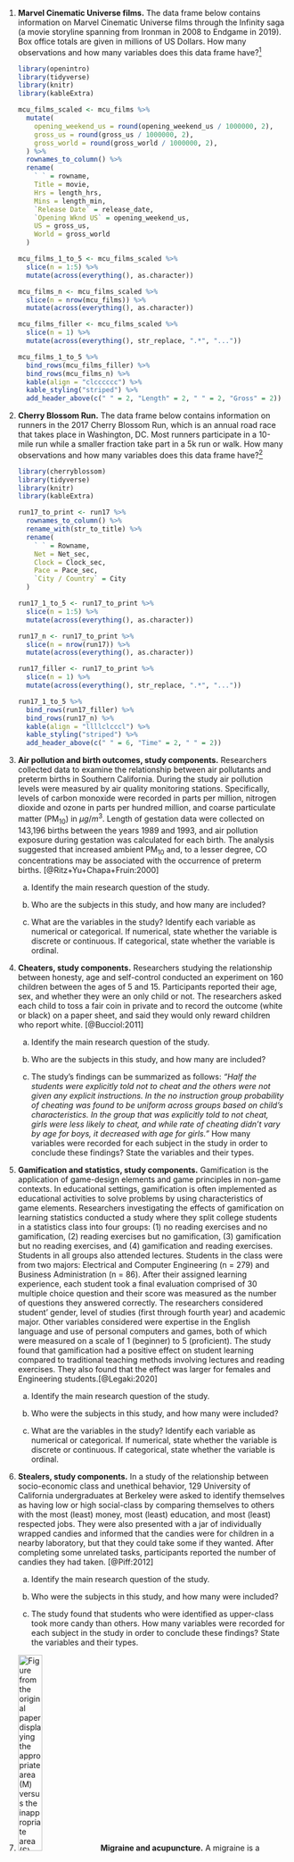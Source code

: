1.  **Marvel Cinematic Universe films.**
The data frame below contains information on Marvel Cinematic Universe films through the Infinity saga (a movie storyline spanning from Ironman in 2008 to Endgame in 2019). 
Box office totals are given in millions of US Dollars.
How many observations and how many variables does this data frame have?^[The data used in this exercise can be found in the **openintro** package: [`mcu_films`](http://openintrostat.github.io/openintro/reference/mcu_films.html).]

    ```r
    library(openintro)
    library(tidyverse)
    library(knitr)
    library(kableExtra)
    
    mcu_films_scaled <- mcu_films %>%
      mutate(
        opening_weekend_us = round(opening_weekend_us / 1000000, 2),
        gross_us = round(gross_us / 1000000, 2),
        gross_world = round(gross_world / 1000000, 2),
      ) %>%
      rownames_to_column() %>%
      rename(
        ` ` = rowname,
        Title = movie,
        Hrs = length_hrs,
        Mins = length_min,
        `Release Date` = release_date,
        `Opening Wknd US` = opening_weekend_us,
        US = gross_us,
        World = gross_world
      )
    
    mcu_films_1_to_5 <- mcu_films_scaled %>%
      slice(n = 1:5) %>%
      mutate(across(everything(), as.character))
    
    mcu_films_n <- mcu_films_scaled %>%
      slice(n = nrow(mcu_films)) %>%
      mutate(across(everything(), as.character))
    
    mcu_films_filler <- mcu_films_scaled %>%
      slice(n = 1) %>%
      mutate(across(everything(), str_replace, ".*", "..."))
    
    mcu_films_1_to_5 %>%
      bind_rows(mcu_films_filler) %>%
      bind_rows(mcu_films_n) %>%
      kable(align = "clcccccc") %>%
      kable_styling("striped") %>%
      add_header_above(c(" " = 2, "Length" = 2, " " = 2, "Gross" = 2))
    ```

1.  **Cherry Blossom Run.**
The data frame below contains information on runners in the 2017 Cherry Blossom Run, which is an annual road race that takes place in Washington, DC.
Most runners participate in a 10-mile run while a smaller fraction take part in a 5k run or walk.
How many observations and how many variables does this data frame have?^[The data used in this exercise can be found in the **openintro** package: [`run17`](http://openintrostat.github.io/openintro/reference/run17.html).]

    ```r
    library(cherryblossom)
    library(tidyverse)
    library(knitr)
    library(kableExtra)
    
    run17_to_print <- run17 %>%
      rownames_to_column() %>%
      rename_with(str_to_title) %>%
      rename(
        ` ` = Rowname,
        Net = Net_sec,
        Clock = Clock_sec,
        Pace = Pace_sec,
        `City / Country` = City
      )
    
    run17_1_to_5 <- run17_to_print %>%
      slice(n = 1:5) %>%
      mutate(across(everything(), as.character))
    
    run17_n <- run17_to_print %>%
      slice(n = nrow(run17)) %>%
      mutate(across(everything(), as.character))
    
    run17_filler <- run17_to_print %>%
      slice(n = 1) %>%
      mutate(across(everything(), str_replace, ".*", "..."))
    
    run17_1_to_5 %>%
      bind_rows(run17_filler) %>%
      bind_rows(run17_n) %>%
      kable(align = "llllclcccl") %>%
      kable_styling("striped") %>%
      add_header_above(c(" " = 6, "Time" = 2, " " = 2))
    ```

1.  **Air pollution and birth outcomes, study components.** 
Researchers collected data to examine the relationship between air pollutants and preterm births in Southern California.
During the study air pollution levels were measured by air quality monitoring stations.
Specifically, levels of carbon monoxide were recorded in parts per million, nitrogen dioxide and ozone in parts per hundred million, and coarse particulate matter (PM$_{10}$) in $\mu g/m^3$.
Length of gestation data were collected on 143,196 births between the years 1989 and 1993, and air pollution exposure during gestation was calculated for each birth.
The analysis suggested that increased ambient PM$_{10}$ and, to a lesser degree, CO concentrations may be associated with the occurrence of preterm births. [@Ritz+Yu+Chapa+Fruin:2000]

    a.  Identify the main research question of the study.

    b.  Who are the subjects in this study, and how many are included?

    c.  What are the variables in the study? Identify each variable as numerical or categorical. If numerical, state whether the variable is discrete or continuous. If categorical, state whether the variable is ordinal.

1.  **Cheaters, study components.** 
Researchers studying the relationship between honesty, age and self-control conducted an experiment on 160 children between the ages of 5 and 15. Participants reported their age, sex, and whether they were an only child or not. The researchers asked each child to toss a fair coin in private and to record the outcome (white or black) on a paper sheet, and said they would only reward children who report white. [@Bucciol:2011]

    a.  Identify the main research question of the study.

    b.  Who are the subjects in this study, and how many are included?

    c.  The study's findings can be summarized as follows: *"Half the students were explicitly told not to cheat and the others were not given any explicit instructions. In the no instruction group probability of cheating was found to be uniform across groups based on child's characteristics. In the group that was explicitly told to not cheat, girls were less likely to cheat, and while rate of cheating didn't vary by age for boys, it decreased with age for girls."* How many variables were recorded for each subject in the study in order to conclude these findings? State the variables and their types.

1.  **Gamification and statistics, study components.** 
Gamification is the application of game-design elements and game principles in non-game contexts. 
In educational settings, gamification is often implemented as educational activities to solve problems by using characteristics of game elements.
Researchers investigating the effects of gamification on learning statistics conducted a study where they split college students in a statistics class into four groups: (1) no reading exercises and no gamification, (2) reading exercises but no gamification, (3) gamification but no reading exercises, and (4) gamification and reading exercises.
Students in all groups also attended lectures. 
Students in the class were from two majors: Electrical and Computer Engineering (n = 279) and Business Administration (n = 86). 
After their assigned learning experience, each student took a final evaluation comprised of 30 multiple choice question and their score was measured as the number of questions they answered correctly.
The researchers considered student' gender, level of studies (first through fourth year) and academic major. 
Other variables considered were expertise in the English language and use of personal computers and games, both of which were measured on a scale of 1 (beginner) to 5 (proficient). 
The study found that gamification had a positive effect on student learning compared to traditional teaching methods involving lectures and reading exercises.
They also found that the effect was larger for females and Engineering students.[@Legaki:2020]

    a.  Identify the main research question of the study.

    b.  Who were the subjects in this study, and how many were included?

    c.  What are the variables in the study? Identify each variable as numerical or categorical. If numerical, state whether the variable is discrete or continuous. If categorical, state whether the variable is ordinal.

1.  **Stealers, study components.** 
In a study of the relationship between socio-economic class and unethical behavior, 129 University of California undergraduates at Berkeley were asked to identify themselves as having low or high social-class by comparing themselves to others with the most (least) money, most (least) education, and most (least) respected jobs.
They were also presented with a jar of individually wrapped candies and informed that the candies were for children in a nearby laboratory, but that they could take some if they wanted.
After completing some unrelated tasks, participants reported the number of candies they had taken. [@Piff:2012]

    a.  Identify the main research question of the study.

    b.  Who were the subjects in this study, and how many were included?

    c.  The study found that students who were identified as upper-class took more candy than others. How many variables were recorded for each subject in the study in order to conclude these findings? State the variables and their types.

1.  <img src="exercises/images/earacupuncture.png" alt="Figure from the original paper displaying the appropriate area (M) versus the inappropriate area (S) used in the treatment of migraine attacks." class="cover" width="30%"/> **Migraine and acupuncture.** A migraine is a particularly painful type of headache, which patients sometimes wish to treat with acupuncture. 
To determine whether acupuncture relieves migraine pain, researchers conducted a randomized controlled study where 89 individuals who identified as female diagnosed with migraine headaches were randomly assigned to one of two groups: treatment or control. 
43 patients in the treatment group received acupuncture that is specifically designed to treat migraines. 46 patients in the control group received placebo acupuncture (needle insertion at non-acupoint locations). 
24 hours after patients received acupuncture, they were asked if they were pain free. Results are summarized in the contingency table below. 
Also provided is a figure from the original paper displaying the appropriate area (M) versus the inappropriate area (S) used in the treatment of migraine attacks.^[The data used in this exercise can be found in the **openintro** package: [`migraine`](http://openintrostat.github.io/openintro/reference/migraine.html).]

    ```r
    library(openintro)
    library(tidyverse)
    library(tools)
    library(knitr)
    library(kableExtra)

    migraine %>%
      mutate(
        group = toTitleCase(as.character(group)),
        pain_free = toTitleCase(as.character(pain_free))
      ) %>%
      count(group, pain_free) %>%
      pivot_wider(names_from = pain_free, values_from = n) %>%
      rename(Group = group) %>%
      kable() %>%
      kable_styling(full_width = FALSE)
    ```

    a.  What percent of patients in the treatment group were pain free 24 hours after receiving acupuncture?

    b.  What percent were pain free in the control group?

    c.  In which group did a higher percent of patients become pain free 24 hours after receiving acupuncture?

    d.  Your findings so far might suggest that acupuncture is an effective treatment for migraines for all people who suffer from migraines.
        However this is not the only possible conclusion that can be drawn based on your findings so far.
        What is one other possible explanation for the observed difference between the percentages of patients that are pain free 24 hours after receiving acupuncture in the two groups?
        
    e.  What are the explanatory and response variables in this study?

1.  **Sinusitis and antibiotics.** 
Researchers studying the effect of antibiotic treatment for acute sinusitis compared to symptomatic treatments randomly assigned 166 adults diagnosed with acute sinusitis to one of two groups: treatment or control. 
Study participants received either a 10-day course of amoxicillin (an antibiotic) or a placebo similar in appearance and taste. 
The placebo consisted of symptomatic treatments such as acetaminophen, nasal decongestants, etc. 
At the end of the 10-day period, patients were asked if they experienced improvement in symptoms. 
The distribution of responses is summarized below.^[The data used in this exercise can be found in the **openintro** package: [`sinusitis`](http://openintrostat.github.io/openintro/reference/sinusitis.html).]

    ```r
    library(openintro)
    library(tidyverse)
    library(tools)
    library(knitr)
    library(kableExtra)
    
    sinusitis %>%
      mutate(
        group = toTitleCase(as.character(group)),
        self_reported_improvement = toTitleCase(as.character(self_reported_improvement))
      ) %>%
      count(group, self_reported_improvement) %>%
      pivot_wider(names_from = self_reported_improvement, values_from = n) %>%
      rename(Group = group) %>%
      kable() %>%
      kable_styling(full_width = FALSE)
    ```

    a.  What percent of patients in the treatment group experienced improvement in symptoms?

    b.  What percent experienced improvement in symptoms in the control group?

    c.  In which group did a higher percentage of patients experience improvement in symptoms?

    d.  Your findings so far might suggest a real difference in the effectiveness of antibiotic and placebo treatments for improving symptoms of sinusitis. However this is not the only possible conclusion that can be drawn based on your findings so far. What is one other possible explanation for the observed difference between the percentages patients who experienced improvement in symptoms?
    
    e.  What are the explanatory and response variables in this study?

1.  **Daycare fines, study components.** 
Researchers tested the deterrence hypothesis which predicts that the introduction of a penalty will reduce the occurrence of the behavior subject to the fine, with the condition that the fine leaves everything else unchanged by instituting a fine for late pickup at daycare centers. 
For this study, they worked with 10 volunteer daycare centers that did not originally impose a fine to parents for picking up their kids late. 
They randomly selected 6 of these daycare centers and instituted a monetary fine (of a considerable amount) for picking up children late and then removed it. 
In the remaining 4 daycare centers no fine was introduced. 
The study period was divided into four: before the fine (weeks 1–4), the first 4 weeks with the fine (weeks 5-8), the last 8 weeks with fine (weeks 9–16), and the after fine period (weeks 17-20).
Throughout the study, the number of kids who were picked up late was recorded each week for each daycare. 
The study found that the number of late-coming parents increased significantly when the fine was introduced, and no reduction occurred after the fine was removed.^[The data used in this exercise can be found in the **openintro** package: [`daycare_fines`](http://openintrostat.github.io/openintro/reference/daycare_fines.html).] [@Gneezy:2000]

    ```r
    library(openintro)
    library(tidyverse)
    library(knitr)
    library(kableExtra)
    
    daycare_fines_1_to_5 <- daycare_fines %>%
      rename(study_period = study_period_4) %>%
      select(center, week, group, late_pickups, study_period) %>%
      slice(n = 1:5) %>%
      mutate(across(everything(), as.character))
    
    daycare_fines_200 <- daycare_fines %>%
      rename(study_period = study_period_4) %>%
      select(center, week, group, late_pickups, study_period) %>%
      slice(n = 200) %>%
      mutate(across(everything(), as.character))
    
    daycare_fines_filler <- daycare_fines %>%
      rename(study_period = study_period_4) %>%
      select(center, week, group, late_pickups, study_period) %>%
      slice(n = 1) %>%
      mutate(across(everything(), str_replace, ".*", "..."))
    
    daycare_fines_1_to_5 %>%
      bind_rows(daycare_fines_filler) %>%
      bind_rows(daycare_fines_200) %>%
      kable(align = "cclcl") %>%
      kable_styling("striped") %>%
      kable_styling(full_width = FALSE)
    ```

    a.  Is this an observational study or an experiment? Explain your reasoning.

    b.  What are the cases in this study and how many are included?

    c.  What is the response variable in the study and what type of variable is it?

    d.  What are the explanatory variables in the study and what types of variables are they?

1.  **Efficacy of COVID-19 vaccine on adolescents, study components.** 
Results of a Phase 3 trial announced in March 2021 show that the Pfizer-BioNTech COVID-19 vaccine demonstrated 100% efficacy and robust antibody responses on 12 to 15 years old adolescents with or without prior evidence of SARS-CoV-2 infection. In this trial 2,260 adolescents were randomly assigned to two groups: one group got the vaccine (n = 1,131) and the other got a placebo (n = 1,129). While 18 cases of COVID-19 were observed in the placebo group, none were observed in the vaccine group.^[The data used in this exercise can be found in the **openintro** package: [`biontech_adolescents`](http://openintrostat.github.io/openintro/reference/biontech_adolescents.html).] [@Pfizer:2021]

    a.  Is this an observational study or an experiment? Explain your reasoning.

    b.  What are the cases in this study and how many are included?

    c.  What is the response variable in the study and what type of variable is it?

    d.  What are the explanatory variables in the study and what types of variables are they?

1.  <img src="exercises/images/culmen_depth.png" alt="Bill length and depth marked on an illustration of a penguin head." class="cover" width="40%"/> **Palmer penguins.** Data were collected on 344 penguins living on three islands (Torgersen, Biscoe, and Dream) in the Palmer Archipelago, Antarctica. 
In addition to which island each penguin lives on, the data contains information on the species of the penguin (*Adelie*, *Chinstrap*, or *Gentoo*), its bill length, bill depth, and flipper length (measured in millimeters), its body mass (measured in grams), and the sex of the penguin (female or male).^[The data used in this exercise can be found in the **palmerpenguins** package: [`penguins`](https://allisonhorst.github.io/palmerpenguins/reference/penguins.html).] Bill length and depth are measured as shown in the image.^[Artwork by [Allison Horst](https://twitter.com/allison_horst).]

    a.  How many cases were included in the data?
    b.  How many numerical variables are included in the data? Indicate what they are, and if they are continuous or discrete.
    c.  How many categorical variables are included in the data, and what are they? List the corresponding levels (categories) for each.

1.  **Smoking habits of UK residents.** 
A survey was conducted to study the smoking habits of 1,691 UK residents. Below is a data frame displaying a portion of the data collected in this survey. 
A blank cell indicates that ^[The data used in this exercise can be found in the **openintro** package: [`smoking`](http://openintrostat.github.io/openintro/reference/smoking.html).] 

    ```r
    library(openintro)
    library(tidyverse)
    library(knitr)
    library(kableExtra)
    
    set.seed(456)
    smoking_to_print <- smoking %>%
      rename(sex = gender) %>%
      select(sex, age, marital_status, gross_income, smoke, amt_weekends, amt_weekdays) %>%
      slice_sample(n = nrow(smoking)) %>%
      rownames_to_column() %>%
      rename(
        weekend = amt_weekends,
        weekday = amt_weekdays,
        ` ` = rowname
        )
    
    smoking_1_to_5 <- smoking_to_print %>%
      slice(n = 1:5) %>%
      mutate(across(everything(), as.character))
    
    smoking_n <- smoking_to_print %>%
      slice(n = nrow(smoking)) %>%
      mutate(across(everything(), as.character))
    
    smoking_filler <- smoking_to_print %>%
      slice(n = 1) %>%
      mutate(across(everything(), str_replace, ".*", "..."))
    
    smoking_1_to_5 %>%
      bind_rows(smoking_filler) %>%
      bind_rows(smoking_n) %>%
      kable(align = "llllclcccl") %>%
      kable_styling("striped") %>%
      add_header_above(c(" " = 6, "amount" = 2))
    ```

    a.  What does each row of the data frame represent?

    b.  How many participants were included in the survey?

    c.  Indicate whether each variable in the study is numerical or categorical. If numerical, identify as continuous or discrete. If categorical, indicate if the variable is ordinal.

1.  **US Airports.** 
The visualization below shows the geographical distribution of airports in the contiguous United States and Washington, DC. 
This visualization was constructed based on a dataset where each observation is an airport.^[The data used in this exercise can be found in the **airports** package: [`usairports`](http://openintrostat.github.io/airports/reference/usairports.html).]

    ```r
    library(tidyverse)
    library(openintro)
    library(nycflights13)
    library(janitor)
    library(measurements)
    
    # clean airport data -------------------------------------------------------
    usairports <- usairports %>%
      filter(
        !str_detect(arp_latitude, "S"),
        !str_detect(state, "AK|HI|PR|MQ|GU|CQ|VI")
        ) %>%
      mutate(
        lat_dms = str_replace(arp_latitude, "N", "") %>%
          str_replace_all("-", " "),
        lon_dms = str_replace(arp_longitude, "W", "") %>%
          str_replace_all("-", " "),
        lat_dd = conv_unit(lat_dms, from = "deg_min_sec", to = "dec_deg") %>% as.numeric(),
        lon_dd = -1 * (conv_unit(lon_dms, from = "deg_min_sec", to = "dec_deg") %>% as.numeric())
      ) %>%
      filter(ownership %in% c("PR", "PU")) %>%   # only want public and private owned
      mutate(
        ownership = case_when(
          ownership == "PR" ~ "Privately owned",
          ownership == "PU" ~ "Publicly owned"
        ),
        use = case_when(
          use == "PR" ~ "Private use",
          use == "PU" ~ "Public use"
        ),
        region = case_when(
          region == "AAL" ~ "Alaska",
          region == "ACE" ~ "Central",
          region == "AEA" ~ "Eastern",
          region == "AGL" ~ "Great Lakes",
          region == "ANE" ~ "New England",
          region == "ANM" ~ "Northwest Mountain",
          region == "ASO" ~ "Southern",
          region == "ASW" ~ "Southwest",
          region == "AWP" ~ "Western-Pacific"
        )
      )
      
    # plot ---------------------------------------------------------------------
    states_map <- map_data("state")
    
    ggplot(states_map, aes(long, lat, group = group)) +
      geom_polygon(fill = "white", color = "gray") +
      geom_point(data = usairports, 
                 aes(x = lon_dd, y = lat_dd, group = state, color = region),
                 alpha = 0.3, size = 0.5) +
      facet_grid(ownership ~ use) +
      labs(x = "", y = "", color = "Region") +
      scale_color_openintro() +
      theme(
          legend.position = "bottom", 
          legend.direction = "horizontal",
          ) +
      guides(color = guide_legend(override.aes = list(size = 3, alpha = 1)))
    ```

    a.  List the variables you believe were necessary to create this visualization.

    b.  Indicate whether each variable in the study is numerical or categorical. If numerical, identify as continuous or discrete. If categorical, indicate if the variable is ordinal.

1.  **UN Votes.** 
The visualization below shows voting patterns the United States, Canada, and Mexico in the United Nations General Assembly on a variety of issues. 
Specifically, for a given year between 1946 and 2019, it displays the percentage of roll calls in which the country voted yes for each issue. 
This visualization was constructed based on a dataset where each observation is a country/year pair.^[The data used in this exercise can be found in the [**unvotes**](https://cran.r-project.org/web/packages/unvotes/index.html) package.]

    ```r
    # load packages ------------------------------------------------------------
    library(tidyverse)
    library(openintro)
    library(unvotes)
    library(lubridate)
    library(scales)

    # plot unvotes by issues ---------------------------------------------------
    un_votes %>%
      filter(country %in% c("United States", "Mexico", "Canada")) %>%
      inner_join(un_roll_calls, by = "rcid") %>%
      inner_join(un_roll_call_issues, by = "rcid") %>%
      mutate(vote = fct_relevel(vote, "yes", "no", "abstain")) %>%
      group_by(country, year = year(date), issue) %>%
      summarize(
        votes = n(),
        percent_yes = mean(vote == "yes"), 
        .groups = "drop_last"
      ) %>%
      filter(votes > 5) %>%  # only use records with more than 5 votes
      ggplot(mapping = aes(x = year, y = percent_yes, color = country)) +
        geom_point(alpha = 0.5) +
        geom_smooth(method = "loess", se = FALSE) +
        facet_wrap(~ issue, labeller = label_wrap_gen(width = 20)) +
        labs(
          y = "% Yes",
          x = "Year",
          color = "Country"
        ) +
        scale_color_openintro("three") +
        scale_y_continuous(breaks = c(0, 0.5, 1), labels = label_percent(scale = 100)) +
      theme(
        legend.position = "bottom",
        legend.direction = "horizontal"
      )
    ```

    a.  List the variables used in creating this visualization.

    b.  Indicate whether each variable in the study is numerical or categorical. If numerical, identify as continuous or discrete. If categorical, indicate if the variable is ordinal.

1.  **UK baby names.** 
The visualization below shows the number of baby girls born in the United Kingdom (comprised of England & Wales, Northern Ireland, and Scotland) who were given the name "Fiona" over the years.^[The data used in this exercise can be found in the **ukbabynames** package: [`ukbabynames`](https://mine-cetinkaya-rundel.github.io/ukbabynames/reference/ukbabynames.html).]

    ```r
    library(tidyverse)
    library(openintro)
    library(ukbabynames)
    
    ukbabynames %>%
      filter(name == "Fiona", sex == "F", year >= 2000) %>%
      ggplot(aes(x = year, y = n, group = nation, color = nation, linetype = nation)) +
      geom_line() +
      geom_point() +
      scale_color_openintro("three") +
      labs(
        title = "Number of baby girls named Fiona",
        x = "Year",
        y = "Number of babies",
        color = "Nation", linetype = "Nation"
      ) +
      theme(
        legend.position = c(0.8, 0.7),
        legend.background = element_rect(color = "white")
      )
    ```

    a.  List the variables you believe were necessary to create this visualization.

    b.  Indicate whether each variable in the study is numerical or categorical. If numerical, identify as continuous or discrete. If categorical, indicate if the variable is ordinal.

1.  **Shows on Netflix.** 
The visualization below shows the distribution of ratings of TV shows on Netflix (a streaming entertainment service) based on the decade they were released in and the country they were produced in. In the dataset, each observation is a TV show.^[The data used in this exercise can be found in the **tidytuesdayR** package: [`netflix_titles`](https://github.com/rfordatascience/tidytuesday/blob/master/data/2021/2021-04-20/readme.md).]

    ```r
    library(tidyverse)
    library(openintro)

    # data from https://raw.githubusercontent.com/rfordatascience/tidytuesday/master/data/2021/2021-04-20/netflix_titles.csv
    netflix_titles <- read_csv("data/netflix_titles.csv")
    
    netflix_to_plot <- netflix_titles %>%
      filter(
        release_year >= 1980,
        type == "TV Show",
        !is.na(rating),
        !(rating %in% c("R", "NR")),
        !is.na(country)
      ) %>%
      mutate(
        production_country = if_else(str_detect(country, "United States"), "United States", "Other"),
        production_country = fct_relevel(production_country, "United States", "Other"),
        release_decade = factor(floor(release_year / 10) * 10),
        rating = if_else(rating == "TV-Y7-FV", "TV-Y7", rating),
        rating = fct_relevel(rating, "TV-Y", "TV-Y7", "TV-G", "TV-PG", "TV-14", "TV-MA"),
        rating = fct_recode(rating,
          `All children (TV-Y)` = "TV-Y",
          `Older children (TV-Y7)` = "TV-Y7",
          `General audience (TV-G)` = "TV-G",
          `Parental guidance (TV-PG)` = "TV-PG",
          `Parents cautioned (TV-14)` = "TV-14",
          `Mature audience (TV-MA)` = "TV-MA"
        )
      ) %>%
      rename(`Production country` = production_country)
    
    ggplot(netflix_to_plot, aes(x = release_decade, fill = rating)) +
      geom_bar(position = "fill", size = 1) +
      scale_fill_manual(
        values = c(
          IMSCOL["green", "full"], IMSCOL["blue", "full"], IMSCOL["yellow", "f3"],
          IMSCOL["yellow", "full"], IMSCOL["pink", "full"], IMSCOL["red", "full"]
        )
      ) +
      labs(
        title = "TV Shows on Netflix",
        x = "Release decade", y = "Proportion", fill = "Rating"
      ) +
      facet_wrap(
        ~`Production country`, ncol = 1, 
        labeller = labeller(`Production country` = label_both)
      ) +
      theme(legend.position = "bottom")
    ```

    a.  List the variables you believe were necessary to create this visualization.

    b.  Indicate whether each variable in the study is numerical or categorical. If numerical, identify as continuous or discrete. If categorical, indicate if the variable is ordinal.

1.  **Stanford Open Policing.** 
The Stanford Open Policing project gathers, analyzes, and releases records from traffic stops by law enforcement agencies across the United States. Their goal is to help researchers, journalists, and policy makers investigate and improve interactions between police and the public. The following is an excerpt from a summary table created based off of the data collected as part of this project. [@pierson2017large]

    ```r
    library(openintro)
    library(tidyverse)
    library(knitr)
    library(kableExtra)
    
    # data from https://raw.githubusercontent.com/5harad/openpolicing/master/results/data_for_figures/combined_data.csv
    sop <- read_csv("data/stanford-open-policing-combined-data.csv")
      
    sop_to_print <- sop %>%
      select(location, state, driver_race, stops_per_year, search_rate, arrest_rate) %>%
      filter(
        location %in% c("APACHE COUNTY", "COCHISE COUNTY", "WOOD COUNTY"),
        state %in% c("AZ", "WI")
        ) %>%
      mutate(location = str_to_title(location)) %>%
      relocate(arrest_rate, .after = driver_race) %>%
      rename_with(str_to_title) %>%
      rename(
        `County`       = Location,
        `Race / Ethnicity`   = Driver_race,
        `Arrest rate`  = Arrest_rate,
        `Stops / year` = Stops_per_year,
        `Search rate`  = Search_rate,
        ) %>%
      mutate(across(everything(), as.character))
    
    sop_top    <- sop_to_print %>% filter(State == "AZ")
    sop_filler <- sop_to_print %>% slice(n = 1) %>% 
      mutate(across(everything(), str_replace, ".*", "..."))
    sop_bottom <- sop_to_print %>% filter(State == "WI")

    sop_top %>%
      bind_rows(sop_filler) %>%
      bind_rows(sop_bottom) %>%
      kable(align = "lllccc") %>%
      kable_styling("striped") %>%
      add_header_above(c(" " = 2, "Driver" = 2, "Car" = 2))
    ```

    a.  What variables were collected on each individual traffic stop in order to create to the summary table above?

    b.  State whether each variable is numerical or categorical. If numerical, state whether it is continuous or discrete. If categorical, state whether it is ordinal or not.

    c.  Suppose we wanted to evaluate whether vehicle search rates are different for drivers of different races. In this analysis, which variable would be the response variable and which variable would be the explanatory variable?

1.  **Space launches.** 
The following summary table shows the number of space launches in the US by the type of launching agency and the outcome of the launch (success or failure).^[The data used in this exercise comes from the [JSR Launch Vehicle Database, 2019 Feb 10 Edition](https://www.openintro.org/go?id=textbook-space-launches-data&referrer=ims0_html).]

    ```r
    library(knitr)
    library(kableExtra)
    library(tidyverse)
    
    launches_1957_1999 <- tribble(
      ~agency,   ~Failure, ~Success,
      "Privste", 13,       295,
      "State",   281,      3751,
      "Startup", 0,        0
    ) %>%
      pivot_longer(cols = -agency, names_to = "outcome", values_to = "n") %>%
      mutate(year = "1957-1999") %>%
      uncount(n)
    
    launches_2000_2018 <- tribble(
      ~agency,   ~Failure, ~Success,
      "Privste", 10,       562,
      "State",   33,       711,
      "Startup", 5,        65
    ) %>%
      pivot_longer(cols = -agency, names_to = "outcome", values_to = "n") %>%
      mutate(year = "2000-2018") %>%
      uncount(n)
    
    launches_1957_1999 %>%
      bind_rows(launches_2000_2018) %>%
      count(year, agency, outcome) %>%
      pivot_wider(names_from = outcome, values_from = n) %>%
      pivot_wider(names_from = year, values_from = c("Failure", "Success"), values_fill = 0) %>%
      select(agency, `Failure_1957-1999`, `Success_1957-1999`, `Failure_2000-2018`, `Success_2000-2018`) %>%
      kable(col.names = c("", "Failure", "Success", "Failure", "Success")) %>%
      kable_styling("striped") %>%
      add_header_above(c(" " = 1, "1957 - 1999" = 2, "2000-2018" = 2))
    ```

    a.  What variables were collected on each launch in order to create to the summary table above?

    b.  State whether each variable is numerical or categorical. If numerical, state whether it is continuous or discrete. If categorical, state whether it is ordinal or not.

    c.  Suppose we wanted to study how the success rate of launches vary between launching agencies and over time. In this analysis, which variable would be the response variable and which variable would be the explanatory variable?

1.  **Pet names.** 
The city of Seattle, WA has an open data portal that includes pets registered in the city. For each registered pet, we have information on the pet's name and species. 
The following visualization plots the proportion of dogs with a given name versus the proportion of cats with the same name. The 20 most common cat and dog names are displayed. 
The diagonal line on the plot is the $x = y$ line; if a name appeared on this line, the name's popularity would be exactly the same for dogs and cats.^[The data used in this exercise can be found in the **openintro** package: [`seattlepets`](http://openintrostat.github.io/openintro/reference/seattlepets.html).]

    ```r
    library(openintro)
    library(tidyverse)
    library(ggimage)
    library(ggrepel)
    
    # data prep ----------------------------------------------------------------
    name_props <- seattlepets %>% 
      filter(
        !is.na(animal_name),
        species %in% c("Dog", "Cat")
        ) %>%
      group_by(species) %>% 
      count(animal_name, sort = TRUE) %>%
      mutate(prop = n / sum(n))
    
    cat_name_props <- name_props %>%
      filter(species == "Cat") %>%
      rename(cat_prop = prop) %>%
      slice(1:30)
    
    dog_name_props <- name_props %>%
      filter(species == "Dog") %>%
      rename(dog_prop = prop) %>%
      slice(1:30)
    
    comb_name_props <- inner_join(cat_name_props, dog_name_props, 
                                  by = "animal_name") %>%
      ungroup() %>%
      select(animal_name, cat_prop, dog_prop)
    
    # create viz ---------------------------------------------------------------
    ggplot(comb_name_props, aes(x = cat_prop, y = dog_prop)) +
      geom_abline(intercept = 0,
                  alpha = 0.8, 
                  size = 1.5) +
      geom_text_repel(aes(label = animal_name), 
                      seed = 291252, max.iter = 10000) +
      geom_point(alpha = 0.8) +
      labs(x = "Proportion of cats", y = "Proportion of dogs") +
      xlim(0.002, 0.01) +
      ylim(0.002, 0.01) +
      ggimage::geom_emoji(
          image = "1f436", aes(x = 0.003, y = 0.009), size = 0.1
          ) +
      ggimage::geom_emoji(
          image = "1f431", aes(x = 0.009, y = 0.003), size = 0.1
          )
    ```

    a.  Are these data collected as part of an experiment or an observational study?

    b.  What is the most common dog name? What is the most common cat name?

    c.  What names are more common for cats than dogs?

    d.  Is the relationship between the two variables positive or negative? What does this mean in context of the data?

1.  **Stressed out in an elevator.** 
In a study evaluating the relationship between stress and muscle cramps, half the subjects are randomly assigned to be exposed to increased stress by being placed into an elevator that falls rapidly and stops abruptly and the other half are left at no or baseline stress.

    a.  What type of study is this?

    b.  Can this study be used to conclude a causal relationship between increased stress and muscle cramps?
